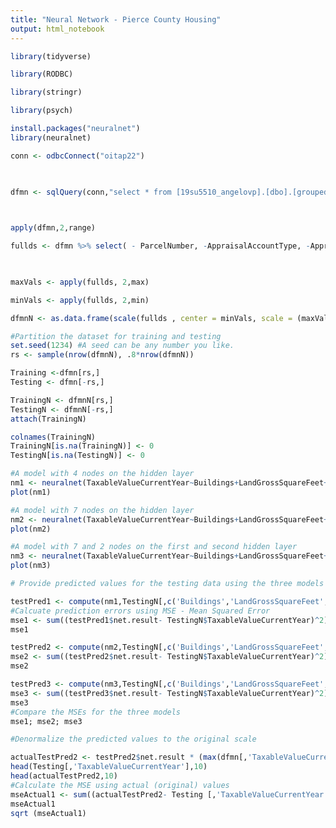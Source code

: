 ---
title: "Neural Network - Pierce County Housing"
output: html_notebook
---


```{r}
library(tidyverse) 

library(RODBC) 

library(stringr) 

library(psych)

install.packages("neuralnet")
library(neuralnet)

conn <- odbcConnect("oitap22") 

 

dfmn <- sqlQuery(conn,"select * from [19su5510_angelovp].[dbo].[groupeddatafull]") 

  

apply(dfmn,2,range) 

fullds <- dfmn %>% select( - ParcelNumber, -AppraisalAccountType, -AppraisalDate, - BuildingID, -AccountType, -PropertyType, -Condition, -Quality)  

  

maxVals <- apply(fullds, 2,max) 

minVals <- apply(fullds, 2,min) 

dfmnN <- as.data.frame(scale(fullds , center = minVals, scale = (maxVals-minVals))) 
```
```{r}
#Partition the dataset for training and testing
set.seed(1234) #A seed can be any number you like.
rs <- sample(nrow(dfmnN), .8*nrow(dfmnN))

Training <-dfmn[rs,]
Testing <- dfmn[-rs,]

TrainingN <- dfmnN[rs,]
TestingN <- dfmnN[-rs,]
attach(TrainingN)

colnames(TrainingN)
TrainingN[is.na(TrainingN)] <- 0
TestingN[is.na(TestingN)] <- 0
```

```{r}
#A model with 4 nodes on the hidden layer
nm1 <- neuralnet(TaxableValueCurrentYear~Buildings+LandGrossSquareFeet+SquareFeet+PhysicalAge+YearBuilt+YearRemodeled+TaxableValuePriorYear+DrugCrime+Homicide+OtherCrime+PersonalCrime+PropertyCrime, hidden = c(4), data=TrainingN)
plot(nm1)


```
```{r}
#A model with 7 nodes on the hidden layer
nm2 <- neuralnet(TaxableValueCurrentYear~Buildings+LandGrossSquareFeet+SquareFeet+PhysicalAge+YearBuilt+YearRemodeled+TaxableValuePriorYear+DrugCrime+Homicide+OtherCrime+PersonalCrime+PropertyCrime, hidden = c(7), data=TrainingN)
plot(nm2)
```
```{r}
#A model with 7 and 2 nodes on the first and second hidden layer
nm3 <- neuralnet(TaxableValueCurrentYear~Buildings+LandGrossSquareFeet+SquareFeet+PhysicalAge+YearBuilt+YearRemodeled+TaxableValuePriorYear+DrugCrime+Homicide+OtherCrime+PersonalCrime+PropertyCrime, hidden = c(7,2), data=TrainingN)
plot(nm3)
```

```{r}
# Provide predicted values for the testing data using the three models created abov

testPred1 <- compute(nm1,TestingN[,c('Buildings','LandGrossSquareFeet','SquareFeet','PhysicalAge','YearBuilt','YearRemodeled','TaxableValuePriorYear','DrugCrime','Homicide','OtherCrime','PersonalCrime','PropertyCrime')])
#Calcuate prediction errors using MSE - Mean Squared Error
mse1 <- sum((testPred1$net.result- TestingN$TaxableValueCurrentYear)^2)/nrow(TestingN)
mse1 

testPred2 <- compute(nm2,TestingN[,c('Buildings','LandGrossSquareFeet','SquareFeet','PhysicalAge','YearBuilt','YearRemodeled','TaxableValuePriorYear','DrugCrime','Homicide','OtherCrime','PersonalCrime','PropertyCrime')])
mse2 <- sum((testPred2$net.result- TestingN$TaxableValueCurrentYear)^2)/nrow(TestingN)
mse2

testPred3 <- compute(nm3,TestingN[,c('Buildings','LandGrossSquareFeet','SquareFeet','PhysicalAge','YearBuilt','YearRemodeled','TaxableValuePriorYear','DrugCrime','Homicide','OtherCrime','PersonalCrime','PropertyCrime')])
mse3 <- sum((testPred3$net.result- TestingN$TaxableValueCurrentYear)^2)/nrow(TestingN)
mse3
#Compare the MSEs for the three models
mse1; mse2; mse3

```
```{r}
#Denormalize the predicted values to the original scale

actualTestPred2 <- testPred2$net.result * (max(dfmn[,'TaxableValueCurrentYear'])-min(dfmn[,'TaxableValueCurrentYear'])) + min(dfmn[,'TaxableValueCurrentYear'])
head(Testing[,'TaxableValueCurrentYear'],10)
head(actualTestPred2,10)
#Calculate the MSE using actual (original) values
mseActual1 <- sum((actualTestPred2- Testing [,'TaxableValueCurrentYear'])^2)/nrow(Testing) #Calculation of mse using the original scale
mseActual1
sqrt (mseActual1)

```

